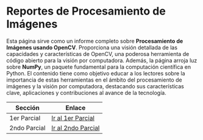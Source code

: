 # Reportes de Procesamiento de Imágenes

Esta página sirve como un informe completo sobre **Procesamiento de Imágenes usando OpenCV**. Proporciona una visión detallada de las capacidades y características de OpenCV, una poderosa herramienta de código abierto para la visión por computadora. Además, la página arroja luz sobre **NumPy**, un paquete fundamental para la computación científica en Python. El contenido tiene como objetivo educar a los lectores sobre la importancia de estas herramientas en el ámbito del procesamiento de imágenes y la visión por computadora, destacando sus características clave, aplicaciones y contribuciones al avance de la tecnología.

| Sección      | Enlace                                    |
| ------------ | ----------------------------------------- |
| 1er Parcial  | [Ir al 1er Parcial](1_parcial/abstract)   |
| 2ndo Parcial | [Ir al 2ndo Parcial](/2_parcial/abstract) |
